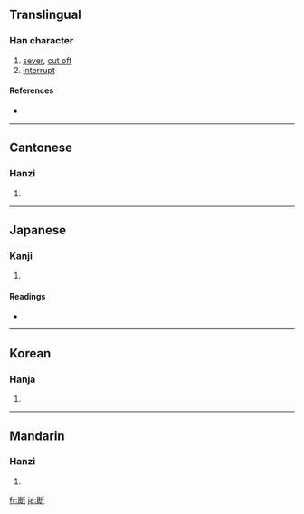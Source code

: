 {{see|斷}}
==Translingual==

===Han character===
{{Han char|rn=69|rad=斤|as=07|sn=11|four=|canj=女木竹一中 (VDHML)}}

# [[sever]], [[cut off]]
# [[interrupt]]

====References====
* {{Han ref|kx=0479.200|dkj=13557|dj=0838.180|hdz=32025.030|uh=65AD|ud=26029}}

----

==Cantonese==

===Hanzi===
{{yue-hanzi|jyut=|y=dyun6, tyun5}}

# {{defn|Cantonese}}

----

==Japanese==

===Kanji===
{{ja-kanji|grade=5|rs=斤07}}

# {{defn|Japanese}}

====Readings====
* {{ja-readings|on=[[だん]] (dan)|kun=[[たつ]] (tatsu), [[ことわる]] (kotowaru), [[さだめる]] (sadameru)}}

----

==Korean==

===Hanja===
{{ko-hanja|hangeul=단|eumhun=|rv=dan|mr=tan|y=tan}}

# {{defn|Korean}}

----

==Mandarin==

===Hanzi===
{{cmn-hanzi|tra=斷|pin=[[duàn]] ([[duan4]])|wg=tuan<sup>4</sup>}}

# {{defn|Mandarin}}

[[fr:断]]
[[ja:断]]
